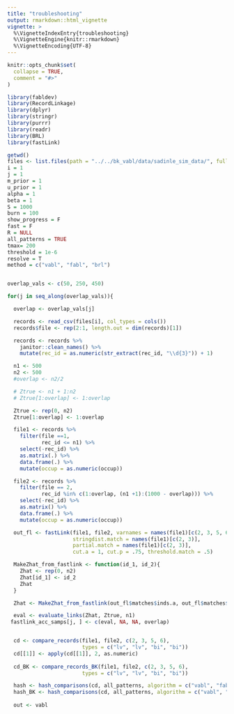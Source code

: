 ```yaml
---
title: "troubleshooting"
output: rmarkdown::html_vignette
vignette: >
  %\VignetteIndexEntry{troubleshooting}
  %\VignetteEngine{knitr::rmarkdown}
  %\VignetteEncoding{UTF-8}
---
```


```r
knitr::opts_chunk$set(
  collapse = TRUE,
  comment = "#>"
)
```

```r
library(fabldev)
library(RecordLinkage)
library(dplyr)
library(stringr)
library(purrr)
library(readr)
library(BRL)
library(fastLink)

```

```r
getwd()
files <- list.files(path = "../../bk_vabl/data/sadinle_sim_data/", full.names = T)
i = 1
j = 1
m_prior = 1
u_prior = 1
alpha = 1
beta = 1
S = 1000
burn = 100
show_progress = F
fast = F
R = NULL
all_patterns = TRUE
tmax= 200
threshold = 1e-6
resolve = T
method = c("vabl", "fabl", "brl")


overlap_vals <- c(50, 250, 450)

for(j in seq_along(overlap_vals)){

  overlap <- overlap_vals[j]

  records <- read_csv(files[i], col_types = cols())
  records$file <- rep(2:1, length.out = dim(records)[1])

  records <- records %>%
    janitor::clean_names() %>%
    mutate(rec_id = as.numeric(str_extract(rec_id, "\\d{3}")) + 1)

  n1 <- 500
  n2 <- 500
  #overlap <- n2/2

  # Ztrue <- n1 + 1:n2
  # Ztrue[1:overlap] <- 1:overlap

  Ztrue <- rep(0, n2)
  Ztrue[1:overlap] <- 1:overlap

  file1 <- records %>%
    filter(file ==1,
           rec_id <= n1) %>%
    select(-rec_id) %>%
    as.matrix(.) %>%
    data.frame(.) %>%
    mutate(occup = as.numeric(occup))

  file2 <- records %>%
    filter(file == 2,
           rec_id %in% c(1:overlap, (n1 +1):(1000 - overlap))) %>%
    select(-rec_id) %>%
    as.matrix() %>%
    data.frame(.) %>%
    mutate(occup = as.numeric(occup))

  out_fl <- fastLink(file1, file2, varnames = names(file1)[c(2, 3, 5, 6)],
                     stringdist.match = names(file1)[c(2, 3)],
                     partial.match = names(file1)[c(2, 3)],
                     cut.a = 1, cut.p = .75, threshold.match = .5)

  MakeZhat_from_fastlink <- function(id_1, id_2){
    Zhat <- rep(0, n2)
    Zhat[id_1] <- id_2
    Zhat
  }

  Zhat <- MakeZhat_from_fastlink(out_fl$matches$inds.a, out_fl$matches$inds.b)

  eval <- evaluate_links(Zhat, Ztrue, n1)
 fastlink_acc_samps[j, ] <- c(eval, NA, NA, overlap)


  cd <- compare_records(file1, file2, c(2, 3, 5, 6),
                        types = c("lv", "lv", "bi", "bi"))
  cd[[1]] <- apply(cd[[1]], 2, as.numeric)
  
  cd_BK <- compare_records_BK(file1, file2, c(2, 3, 5, 6),
                        types = c("lv", "lv", "bi", "bi"))

  hash <- hash_comparisons(cd, all_patterns, algorithm = c("vabl", "fabl", "brl"))
  hash_BK <- hash_comparisons(cd, all_patterns, algorithm = c("vabl", "fabl", "brl"))
  
  out <- vabl
```

